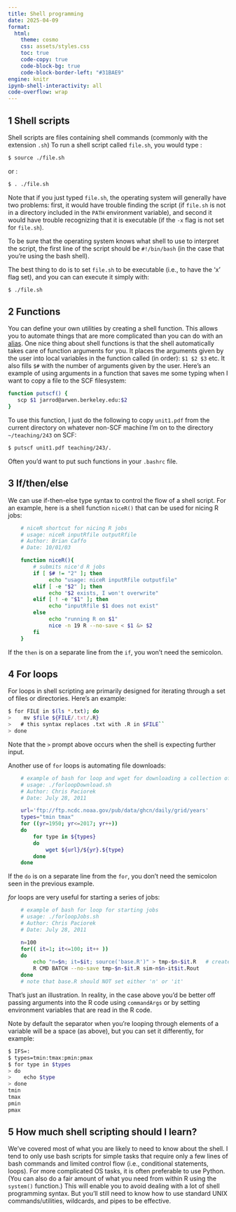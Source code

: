 ```yaml
---
title: Shell programming
date: 2025-04-09
format:
  html:
    theme: cosmo
    css: assets/styles.css
    toc: true
    code-copy: true
    code-block-bg: true
    code-block-border-left: "#31BAE9" 
engine: knitr
ipynb-shell-interactivity: all
code-overflow: wrap
---
```


## 1 Shell scripts 

Shell scripts are files containing shell commands (commonly with the
extension `.sh`) To run a shell script called `file.sh`, you would type
:

```bash
$ source ./file.sh
```

or :

```bash
$ . ./file.sh
```

Note that if you just typed `file.sh`, the operating system will
generally have two problems: first, it would have trouble finding the script (if `file.sh` is not in a
directory included in the `PATH` environment variable), and second it would have trouble recognizing that it is
executable (if the `-x` flag is not set for `file.sh`). 

To be sure that the operating system knows what shell to use
to interpret the script, the first line of the script should be
`#!/bin/bash` (in the case that you're using the bash shell). 

The best thing to do is to set `file.sh` to be executable (i.e., to have the 'x' flag set), and you can can execute it simply with:

```bash
$ ./file.sh
```

## 2 Functions

You can define your own utilities by creating a shell function. This
allows you to automate things that are more complicated than you can do
with an
[alias](using-commands#8-aliases-command-shortcuts-and-bashrc).
One nice thing about shell functions is that the shell
automatically takes care of function arguments for you. It places the
arguments given by the user into local variables in the function called
(in order): `$1 $2 $3` etc. It also fills `$#` with the number of
arguments given by the user. Here's an example of using arguments in a
function that saves me some typing when I want to copy a file to the SCF
filesystem:

```bash
function putscf() {
   scp $1 jarrod@arwen.berkeley.edu:$2
}
```

To use this function, I just do the following to copy `unit1.pdf` from
the current directory on whatever non-SCF machine I'm on to the
directory `~/teaching/243` on SCF:

```bash
$ putscf unit1.pdf teaching/243/.
```

Often you'd want to put such functions in your `.bashrc` file.

## 3 If/then/else

We can use if-then-else type syntax to control the flow of a shell
script. For an example, here is a shell function `niceR()` that can be
used for nicing R jobs:

```bash
    # niceR shortcut for nicing R jobs 
    # usage: niceR inputRfile outputRfile 
    # Author: Brian Caffo 
    # Date: 10/01/03 

    function niceR(){
        # submits nice'd R jobs
        if [ $# != "2" ]; then
             echo "usage: niceR inputRfile outputfile" 
        elif [ -e "$2" ]; then
             echo "$2 exists, I won't overwrite" 
        elif [ ! -e "$1" ]; then
             echo "inputRfile $1 does not exist" 
        else
             echo "running R on $1" 
             nice -n 19 R --no-save < $1 &> $2
        fi
    }
```
	
If the `then` is on a separate line from the `if`, you won't need the semicolon. 

## 4 For loops

For loops in shell scripting are primarily designed for iterating
through a set of files or directories. Here's an example:

```bash
$ for FILE in $(ls *.txt); do
>    mv $file ${FILE/.txt/.R}
>   # this syntax replaces .txt with .R in $FILE``
> done
```

Note that the `>` prompt above occurs when the shell is expecting
further input.

Another use of `for` loops is automating file downloads:

```bash
    # example of bash for loop and wget for downloading a collection of files on the web
    # usage: ./forloopDownload.sh
    # Author: Chris Paciorek
    # Date: July 28, 2011

    url='ftp://ftp.ncdc.noaa.gov/pub/data/ghcn/daily/grid/years'
    types="tmin tmax"
    for ((yr=1950; yr<=2017; yr++))
    do
        for type in ${types}
        do
            wget ${url}/${yr}.${type}
        done
    done
```

If the `do` is on a separate line from the `for`, you don't need the
semicolon seen in the previous example. 

	
*for* loops are very useful for starting a series of jobs:

```bash
    # example of bash for loop for starting jobs
    # usage: ./forloopJobs.sh
    # Author: Chris Paciorek
    # Date: July 28, 2011

    n=100 
    for(( it=1; it<=100; it++ ))
    do
        echo "n=$n; it=$it; source('base.R')" > tmp-$n-$it.R   # create customized R file
        R CMD BATCH --no-save tmp-$n-$it.R sim-n$n-it$it.Rout
    done
    # note that base.R should NOT set either 'n' or 'it'
```
	
That's just an illustration. In reality, in the case above you'd be better off passing arguments into the R code using `commandArgs` or by setting environment variables that are read in the R code.

Note by default the separator when you're looping through elements of a variable will be a space (as above), but you can set it differently, for example:

```bash
$ IFS=:
$ types=tmin:tmax:pmin:pmax
$ for type in $types
> do
>    echo $type
> done
tmin
tmax
pmin
pmax
```


## 5 How much shell scripting should I learn?

We've covered most of what you are likely to need to know about the
shell. I tend to only use bash scripts for simple tasks that require
only a few lines of bash commands and limited control flow (i.e.,
conditional statements, loops). For more complicated OS tasks, it is
often preferable to use Python. (You can also do a fair amount of what
you need from within R using the `system()` function.) This will enable
you to avoid dealing with a lot of shell programming syntax. But you'll
still need to know how to use standard UNIX commands/utilities, wildcards, and pipes to be
effective.
